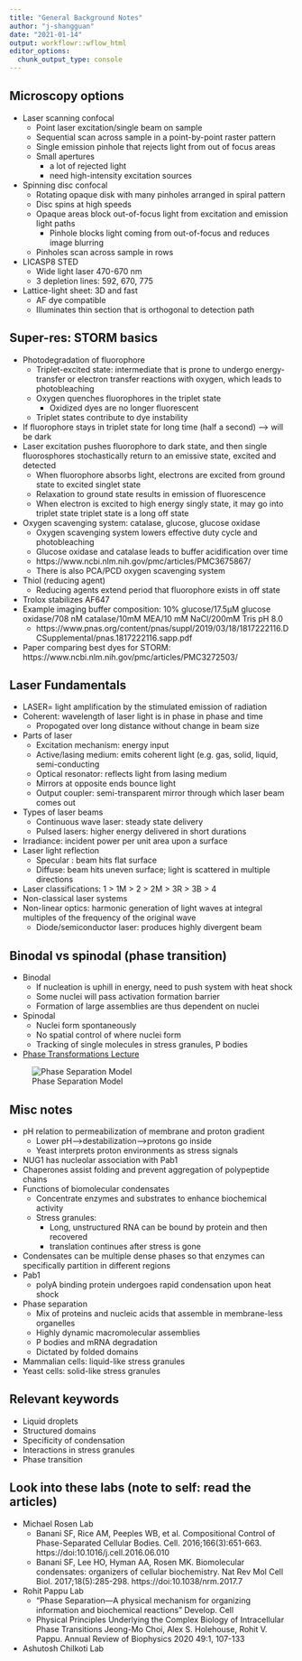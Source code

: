```yaml
---
title: "General Background Notes"
author: "j-shangguan"
date: "2021-01-14"
output: workflowr::wflow_html
editor_options:
  chunk_output_type: console
---
```


## Microscopy options

* Laser scanning confocal
    + Point laser excitation/single beam on sample
    + Sequential scan across sample in a point-by-point raster pattern 
    + Single emission pinhole that rejects light from out of focus areas
    + Small apertures
        - a lot of rejected light
        - need high-intensity excitation sources 
* Spinning disc confocal 
    + Rotating opaque disk with many pinholes arranged in spiral pattern
    + Disc spins at high speeds
    + Opaque areas block out-of-focus light from excitation and emission light paths
        - Pinhole blocks light coming from out-of-focus and reduces image blurring
    + Pinholes scan across sample in rows
* LICASP8 STED 
    + Wide light laser 470-670 nm 
    + 3 depletion lines: 592, 670, 775
* Lattice-light sheet: 3D and fast 
    + AF dye compatible 
    + Illuminates thin section that is orthogonal to detection path

## Super-res: STORM basics
* Photodegradation of fluorophore
    + Triplet-excited state: intermediate that is prone to undergo energy-transfer or electron transfer reactions with oxygen, which leads to photobleaching 
    + Oxygen quenches fluorophores in the triplet state
        - Oxidized dyes are no longer fluorescent 
    + Triplet states contribute to dye instability 
* If fluorophore stays in triplet state for long time (half a second) —-> will be dark
* Laser excitation pushes fluorophore to dark state, and then single fluorosphores stochastically return to an emissive state, excited and detected
    + When fluorophore absorbs light, electrons are excited from ground state to excited singlet state
    + Relaxation to ground state results in emission of fluorescence 
    + When electron is excited to high energy singly state, it may go into triplet state
triplet state is a long off state 
* Oxygen scavenging system: catalase, glucose, glucose oxidase
    + Oxygen scavenging system lowers effective duty cycle and photobleaching
    + Glucose oxidase and catalase leads to buffer acidification over time             
    + https://www.ncbi.nlm.nih.gov/pmc/articles/PMC3675867/ 
    + There is also PCA/PCD oxygen scavenging system 
* Thiol (reducing agent) 
    + Reducing agents extend period that fluorophore exists in off state 
* Trolox stabilizes AF647
* Example imaging buffer composition: 10% glucose/17.5µM glucose oxidase/708 nM catalase/10mM MEA/10 mM NaCl/200mM Tris pH 8.0
    + https://www.pnas.org/content/pnas/suppl/2019/03/18/1817222116.DCSupplemental/pnas.1817222116.sapp.pdf 
* Paper comparing best dyes for STORM: https://www.ncbi.nlm.nih.gov/pmc/articles/PMC3272503/ 

## Laser Fundamentals

* LASER= light amplification by the stimulated emission of radiation 
* Coherent: wavelength of laser light is in phase in phase and time 
    + Propogated over long distance without change in beam size 
* Parts of laser
    + Excitation mechanism: energy input
    + Active/lasing medium: emits coherent light (e.g. gas, solid, liquid,     semi-conducting 
    + Optical resonator: reflects light from lasing medium 
    + Mirrors at opposite ends bounce light 
    + Output coupler: semi-transparent mirror through which laser beam comes out
* Types of laser beams
    + Continuous wave laser: steady state delivery
    + Pulsed lasers: higher energy delivered in short durations
* Irradiance: incident power per unit area upon a surface 
* Laser light reflection 
    + Specular : beam hits flat surface 
    + Diffuse: beam hits uneven surface; light is scattered in multiple directions
* Laser classifications: 1 > 1M > 2 > 2M > 3R > 3B > 4 
* Non-classical laser systems
* Non-linear optics: harmonic generation of light waves at integral multiples of the frequency of the original wave
    + Diode/semiconductor laser: produces highly divergent beam 

## Binodal vs spinodal (phase transition)

* Binodal
    + If nucleation is uphill in energy, need to push system with heat shock
    + Some nuclei will pass activation formation barrier
    + Formation of large assemblies are thus dependent on nuclei 
* Spinodal
    + Nuclei form spontaneously 
    + No spatial control of where nuclei form 
    + Tracking of single molecules in stress granules, P bodies 
* [Phase Transformations Lecture](https://ocw.mit.edu/courses/chemical-engineering/10-626-electrochemical-energy-systems-spring-2014/study-materials/MIT10_626S14_S11lec38.pdf)

![Phase Separation Model](images/phase.png)

## Misc notes

* pH relation to permeabilization of membrane and proton gradient
    + Lower pH-->destabilization-->protons go inside
    + Yeast interprets proton environments as stress signals 
*	NUG1 has nucleolar association with Pab1
* Chaperones assist folding and prevent aggregation of polypeptide chains 
* Functions of biomolecular condensates
    + Concentrate enzymes and substrates to enhance biochemical activity
    + Stress granules: 
        - Long, unstructured RNA can be bound by protein and then recovered
        - translation continues after stress is gone 
*	Condensates can be multiple dense phases so that enzymes can specifically partition in different regions
*	Pab1
    + polyA binding protein undergoes rapid condensation upon heat shock
* Phase separation
    + Mix of proteins and nucleic acids that assemble in membrane-less organelles
    + Highly dynamic macromolecular assemblies
    + P bodies and mRNA degradation 
    + Dictated by folded domains 
* Mammalian cells: liquid-like stress granules
* Yeast cells: solid-like stress granules

## Relevant keywords

* Liquid droplets 
* Structured domains 
*	Specificity of condensation
* Interactions in stress granules 
* Phase transition

## Look into these labs (note to self: read the articles)
* Michael Rosen Lab
    + Banani SF, Rice AM, Peeples WB, et al. Compositional Control of Phase-Separated Cellular Bodies. Cell. 2016;166(3):651-663. https://doi:10.1016/j.cell.2016.06.010
    + Banani SF, Lee HO, Hyman AA, Rosen MK. Biomolecular condensates: organizers of cellular biochemistry. Nat Rev Mol Cell Biol. 2017;18(5):285-298. https://doi:10.1038/nrm.2017.7
* Rohit Pappu Lab
    + “Phase Separation—A physical mechanism for organizing information and biochemical reactions” Develop. Cell
    + Physical Principles Underlying the Complex Biology of Intracellular Phase Transitions Jeong-Mo Choi, Alex S. Holehouse, Rohit V. Pappu. Annual Review of Biophysics 2020 49:1, 107-133
* Ashutosh Chilkoti Lab

